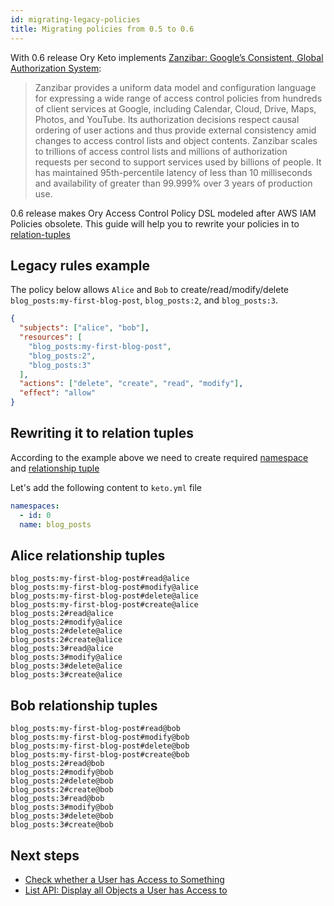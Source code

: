 ```yaml
---
id: migrating-legacy-policies
title: Migrating policies from 0.5 to 0.6
---
```


With 0.6 release Ory Keto implements [Zanzibar: Google’s Consistent, Global Authorization System](https://research.google/pubs/pub48190/):

> Zanzibar provides a uniform data model and configuration language for expressing a wide range of access control policies from hundreds of client services at Google, including Calendar, Cloud, Drive, Maps, Photos, and YouTube. Its authorization decisions respect causal ordering of user actions and thus provide external consistency amid changes to access control lists and object contents. Zanzibar scales to trillions of access control lists and millions of authorization requests per second to support services used by billions of people. It has maintained 95th-percentile latency of less than 10 milliseconds and availability of greater than 99.999% over 3 years of production use.

0.6 release makes Ory Access Control Policy DSL modeled after AWS IAM Policies obsolete. This guide will help you to rewrite your policies in to [relation-tuples](https://www.ory.sh/docs/keto/concepts/relation-tuples)

## Legacy rules example

The policy below allows `Alice` and `Bob` to create/read/modify/delete `blog_posts:my-first-blog-post`, `blog_posts:2`, and `blog_posts:3`.

```json
{
  "subjects": ["alice", "bob"],
  "resources": [
    "blog_posts:my-first-blog-post",
    "blog_posts:2",
    "blog_posts:3"
  ],
  "actions": ["delete", "create", "read", "modify"],
  "effect": "allow"
}
```

## Rewriting it to relation tuples

According to the example above we need to create required [namespace](https://www.ory.sh/docs/keto/concepts/namespaces) and [relationship tuple](https://www.ory.sh/docs/keto/concepts/relation-tuples)

Let's add the following content to `keto.yml` file

```yaml
namespaces:
  - id: 0
  name: blog_posts
```

## Alice relationship tuples

```
blog_posts:my-first-blog-post#read@alice
blog_posts:my-first-blog-post#modify@alice
blog_posts:my-first-blog-post#delete@alice
blog_posts:my-first-blog-post#create@alice
blog_posts:2#read@alice
blog_posts:2#modify@alice
blog_posts:2#delete@alice
blog_posts:2#create@alice
blog_posts:3#read@alice
blog_posts:3#modify@alice
blog_posts:3#delete@alice
blog_posts:3#create@alice
```

## Bob relationship tuples

```
blog_posts:my-first-blog-post#read@bob
blog_posts:my-first-blog-post#modify@bob
blog_posts:my-first-blog-post#delete@bob
blog_posts:my-first-blog-post#create@bob
blog_posts:2#read@bob
blog_posts:2#modify@bob
blog_posts:2#delete@bob
blog_posts:2#create@bob
blog_posts:3#read@bob
blog_posts:3#modify@bob
blog_posts:3#delete@bob
blog_posts:3#create@bob
```

## Next steps

- [Check whether a User has Access to Something](https://www.ory.sh/docs/keto/guides/simple-access-check-guide)
- [List API: Display all Objects a User has Access to](https://www.ory.sh/docs/keto/guides/list-api-display-objects)
